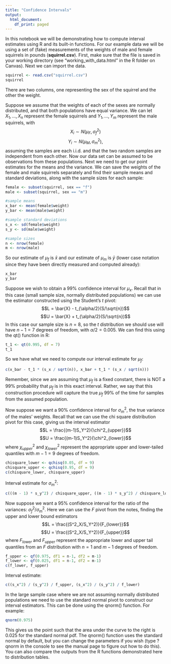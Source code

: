 ```yaml
---
title: "Confidence Intervals"
output:
  html_document:
    df_print: paged
---
```


In this notebook we will be demonstrating how to compute interval estimates using R and its built-in functions. For our example data we will be using a set of (fake) measurements of the weights of male and female squirrels in pounds (**squirrel.csv**). First, make sure that the file is saved in your working directory (see "working_with_data.html" in the R folder on Canvas). Next we can import the data.

```r
squirrel <- read.csv("squirrel.csv")
squirrel
```

There are two columns, one representing the sex of the squirrel and the other the weight.

Suppose we assume that the weights of each of the sexes are normally distributed, and that both populations have equal variance. We can let $X_1,...,X_n$ represent the female squirrels and $Y_1,...,Y_m$ represent the male squirrels, with $$X_i \sim N(\mu_F, \sigma_f^2)$$ $$Y_i \sim N(\mu_M, \sigma_m^2),$$ assuming the samples are each i.i.d. and that the two random samples are independent from each other. Now our data set can be assumed to be observations from these populations. Next we need to get our point estimates for the means and the variance. We can save the weights of the female and male squirrels separately and find their sample means and standard deviations, along with the sample sizes for each sample:

```r
female <- subset(squirrel, sex == "f")
male <- subset(squirrel, sex == "m")

#sample means
x_bar <- mean(female$weight)
y_bar <- mean(male$weight)

#sample standard deviations
s_x <- sd(female$weight) 
s_y <- sd(male$weight)

#sample sizes
n <- nrow(female)
m <- nrow(male)
```

So our estimate of $\mu_f$ is $\bar{x}$ and our estimate of $\mu_m$ is $\bar{y}$ (lower case notation since they have been directly measured and computed already):
```r
x_bar
y_bar
```

Suppose we wish to obtain a 99\% confidence interval for $\mu_x$. Recall that in this case (small sample size, normally distributed populations) we can use the estimator constructed using the Student's $t$ pivot: $$L = \bar{X} - t_{\alpha/2}(S/\sqrt{n})$$ $$U = \bar{X} + t_{\alpha/2}(S/\sqrt{n})$$ In this case our sample size is $n = 8$, so the $t$ distribution we should use will have $n-1 = 7$ degrees of freedom, with $\alpha/2 = 0.005$. We can find this using the qt() function in R:

```r
t_1 <- qt(0.995, df = 7)
t_1
```

So we have what we need to compute our interval estimate for $\mu_f$:

```r
c(x_bar - t_1 * (s_x / sqrt(n)), x_bar + t_1 * (s_x / sqrt(n)))
```

Remember, since we are assuming that $\mu_f$ is a fixed constant, there is NOT a 99\% probability that $\mu_f$ is in this exact interval. Rather, we say that this construction procedure will capture the true $\mu_f$ 99\% of the time for samples from the assumed population.

Now suppose we want a 90\% confidence interval for $\sigma_m^2$, the true variance of the males' weights. Recall that we can use the chi square distribution pivot for this case, giving us the interval estimator $$L = \frac{(m-1)S_Y^2}{\chi^2_{upper}}$$ $$U = \frac{(m-1)S_Y^2}{\chi^2_{lower}}$$ where $\chi^2_{upper}$ and $\chi^2_{lower}$ represent the appropriate upper and lower-tailed quantiles with $m-1 = 9$ degrees of freedom.

```r
chisquare_lower <- qchisq(0.05, df = 9)
chisquare_upper <- qchisq(0.95, df = 9)
c(chisquare_lower, chisquare_upper)
```

Interval estimate for $\sigma_m^2$:

```r
c(((m - 1) * s_y^2) / chisquare_upper, ((m - 1) * s_y^2) / chisquare_lower)
```

Now suppose we want a 95\% confidence interval for the ratio of the variances: $\sigma^2_f/\sigma^2_m.$ Here we can use the $F$ pivot from the notes, finding the upper and lower bound estimators $$L = \frac{(S^2_X/S_Y^2)}{F_{lower}}$$ $$U = \frac{(S^2_X/S_Y^2)}{F_{upper}}$$ where $F_{lower}$ and $F_{upper}$ represent the appropriate lower and upper tail quantiles from an $F$ distribution with $n=1$ and $m-1$ degrees of freedom. 

```r
f_upper <- qf(0.975, df1 = n-1, df2 = m-1)
f_lower <- qf(0.025, df1 = n-1, df2 = m-1)
c(f_lower, f_upper)
```

Interval estimate:

```r
c((s_x^2) / (s_y^2) / f_upper, (s_x^2) / (s_y^2) / f_lower)
```

In the large sample case where we are not assuming normally distributed populations we need to use the standard normal pivot to construct our interval estimators. This can be done using the qnorm() function. For example:

```r
qnorm(0.975)
```
This gives us the point such that the area under the curve to the right is 0.025 for the standard normal pdf. The qnorm() function uses the standard normal by default, but you can change the parameters if you wish (type ?qnorm in the console to see the manual page to figure out how to do this). You can also compare the outputs from the R functions demonstrated here to distribution tables.